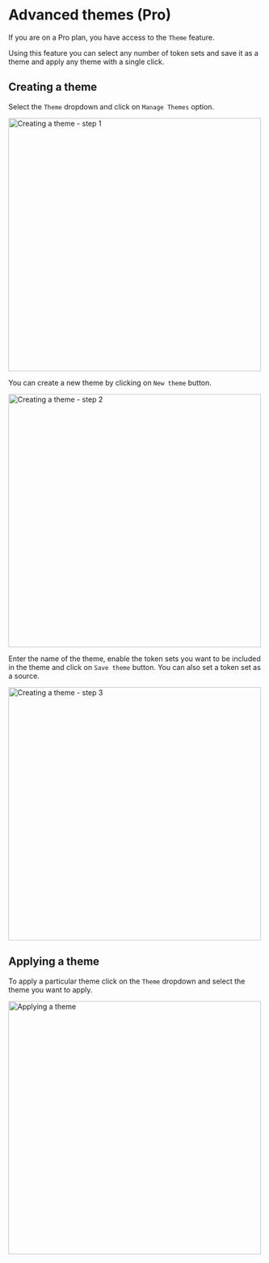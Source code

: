 # Advanced themes (Pro)

If you are on a Pro plan, you have access to the `Theme` feature.

Using this feature you can select any number of token sets and save it as a theme and apply any theme with a single click.

## Creating a theme

Select the `Theme` dropdown and click on `Manage Themes` option. 
 
 
<img src='/themes-create.png' alt="Creating a theme - step 1" width="500"/>
 
You can create a new theme by clicking on `New theme` button.
 
 
<img src='/themes-create-1.png' alt="Creating a theme - step 2" width="500"/>
 
Enter the name of the theme, enable the token sets you want to be included in the theme and click on `Save theme` button. You can also set a token set as a source.
 
 
<img src='/theme-save.png' alt="Creating a theme - step 3" width="500"/>


## Applying a theme

To apply a particular theme click on the `Theme` dropdown and select the theme you want to apply.
 
 
<img src='/theme-apply.png' alt="Applying a theme" width="500"/>